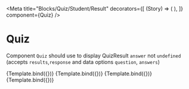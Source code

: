 
<Meta
  title="Blocks/Quiz/Student/Result"
  decorators={[
    (Story) => (
      <LearnContextDecorator>
        <Story />
      </LearnContextDecorator>
    ),
  ]}
  component={Quiz}
/>

# Quiz

Component `Quiz` should use to display QuizResult `answer` not `undefined` (accepts `results`,`response` and data options `question`, `answers`)


<Canvas>
  <Story
    name="Correct"
    args={{
      answer: { results: [true, true] },
      reply: {
        response: [true, true],
      },
      content: {
        data: {
          question: 'Question ?',
          answers: [{ value: '1' }, { value: '2' }],
        },
      },
      blockId: 'Test id',
      revision: 'Test revision',
    }}
  >
    {Template.bind({})}
  </Story>
  <Story
    name="Incorrect result 1"
    args={{
      answer: { results: [true, false] },
      reply: {
        response: [true, true],
      },
      content: {
        data: {
          question: 'Question ?',
          answers: [{ value: '1' }, { value: '2' }],
        },
      },
      blockId: 'Test id',
      revision: 'Test revision',
    }}
  >
    {Template.bind({})}
  </Story>
  <Story
    name="Incorrect result 2"
    args={{
      answer: { results: [false, true] },
      reply: {
        response: [false, false],
      },
      content: {
        data: {
          question: 'Question ?',
          answers: [{ value: '1' }, { value: '2' }],
        },
      },
      blockId: 'Test id',
      revision: 'Test revision',
    }}
  >
    {Template.bind({})}
  </Story>
  <Story
    name="Correct (empty)"
    args={{
      answer: { results: [] },
      reply: {
        response: [],
      },
      content: {
        data: {
          question: 'Question ?',
          answers: [],
        },
      },
      blockId: 'Test id',
      revision: 'Test revision',
    }}
  >
    {Template.bind({})}
  </Story>
</Canvas>
